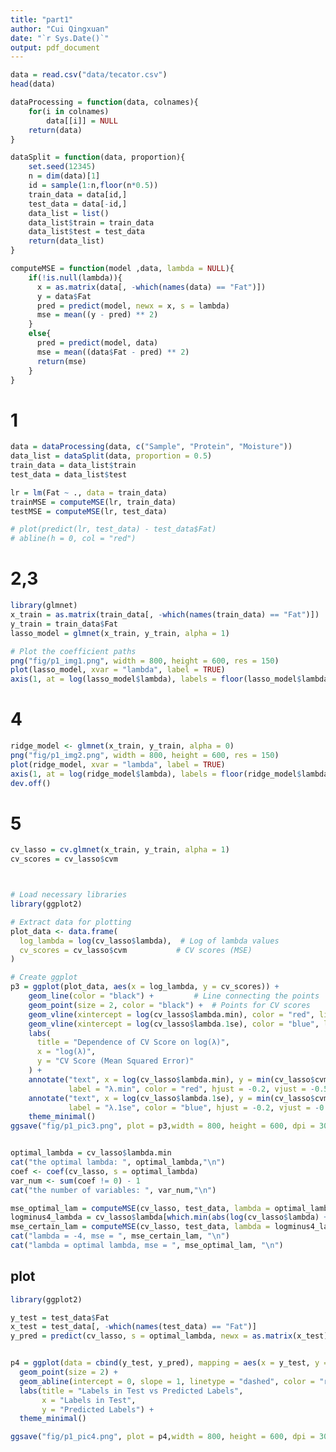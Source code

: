 ```yaml
---
title: "part1"
author: "Cui Qingxuan"
date: "`r Sys.Date()`"
output: pdf_document
---
```



```r
data = read.csv("data/tecator.csv")
head(data)
```
```r
dataProcessing = function(data, colnames){
    for(i in colnames)
        data[[i]] = NULL
    return(data)
}

dataSplit = function(data, proportion){
    set.seed(12345)
    n = dim(data)[1]
    id = sample(1:n,floor(n*0.5))
    train_data = data[id,]
    test_data = data[-id,]
    data_list = list()
    data_list$train = train_data
    data_list$test = test_data
    return(data_list)
}

computeMSE = function(model ,data, lambda = NULL){
    if(!is.null(lambda)){
      x = as.matrix(data[, -which(names(data) == "Fat")]) 
      y = data$Fat 
      pred = predict(model, newx = x, s = lambda)
      mse = mean((y - pred) ** 2)
    }
    else{
      pred = predict(model, data)
      mse = mean((data$Fat - pred) ** 2)
      return(mse)
    }
}
```
# 1
```r
data = dataProcessing(data, c("Sample", "Protein", "Moisture"))
data_list = dataSplit(data, proportion = 0.5)
train_data = data_list$train
test_data = data_list$test

lr = lm(Fat ~ ., data = train_data)
trainMSE = computeMSE(lr, train_data)
testMSE = computeMSE(lr, test_data)

# plot(predict(lr, test_data) - test_data$Fat) 
# abline(h = 0, col = "red") 

```
# 2,3
```r
library(glmnet)
x_train = as.matrix(train_data[, -which(names(train_data) == "Fat")]) 
y_train = train_data$Fat  
lasso_model = glmnet(x_train, y_train, alpha = 1)

# Plot the coefficient paths
png("fig/p1_img1.png", width = 800, height = 600, res = 150)
plot(lasso_model, xvar = "lambda", label = TRUE)
axis(1, at = log(lasso_model$lambda), labels = floor(lasso_model$lambda)) 

```

# 4
```r
ridge_model <- glmnet(x_train, y_train, alpha = 0)
png("fig/p1_img2.png", width = 800, height = 600, res = 150)
plot(ridge_model, xvar = "lambda", label = TRUE)
axis(1, at = log(ridge_model$lambda), labels = floor(ridge_model$lambda)) 
dev.off()
```


# 5 
```r

cv_lasso = cv.glmnet(x_train, y_train, alpha = 1)
cv_scores = cv_lasso$cvm



# Load necessary libraries
library(ggplot2)

# Extract data for plotting
plot_data <- data.frame(
  log_lambda = log(cv_lasso$lambda),  # Log of lambda values
  cv_scores = cv_lasso$cvm           # CV scores (MSE)
)

# Create ggplot
p3 = ggplot(plot_data, aes(x = log_lambda, y = cv_scores)) +
    geom_line(color = "black") +         # Line connecting the points
    geom_point(size = 2, color = "black") +  # Points for CV scores
    geom_vline(xintercept = log(cv_lasso$lambda.min), color = "red", linetype = "dashed", size = 1) +  # Optimal lambda line
    geom_vline(xintercept = log(cv_lasso$lambda.1se), color = "blue", linetype = "dashed", size = 1) + # 1 SE lambda line
    labs(
      title = "Dependence of CV Score on log(λ)",
      x = "log(λ)",
      y = "CV Score (Mean Squared Error)"
    ) +
    annotate("text", x = log(cv_lasso$lambda.min), y = min(cv_lasso$cvm), 
             label = "λ.min", color = "red", hjust = -0.2, vjust = -0.5) +
    annotate("text", x = log(cv_lasso$lambda.1se), y = min(cv_lasso$cvm), 
             label = "λ.1se", color = "blue", hjust = -0.2, vjust = -0.5) +
    theme_minimal()
ggsave("fig/p1_pic3.png", plot = p3,width = 800, height = 600, dpi = 300)


optimal_lambda = cv_lasso$lambda.min
cat("the optimal lambda: ", optimal_lambda,"\n")
coef <- coef(cv_lasso, s = optimal_lambda)
var_num <- sum(coef != 0) - 1
cat("the number of variables: ", var_num,"\n")

mse_optimal_lam = computeMSE(cv_lasso, test_data, lambda = optimal_lambda)
logminus4_lambda = cv_lasso$lambda[which.min(abs(log(cv_lasso$lambda) + 4))]
mse_certain_lam = computeMSE(cv_lasso, test_data, lambda = logminus4_lambda)
cat("lambda = -4, mse = ", mse_certain_lam, "\n")
cat("lambda = optimal lambda, mse = ", mse_optimal_lam, "\n")
```
## plot
```r
library(ggplot2)

y_test = test_data$Fat
x_test = test_data[, -which(names(test_data) == "Fat")]
y_pred = predict(cv_lasso, s = optimal_lambda, newx = as.matrix(x_test))


p4 = ggplot(data = cbind(y_test, y_pred), mapping = aes(x = y_test, y = y_pred)) +
  geom_point(size = 2) +
  geom_abline(intercept = 0, slope = 1, linetype = "dashed", color = "red", linewidth = 1) +
  labs(title = "Labels in Test vs Predicted Labels",
       x = "Labels in Test",
       y = "Predicted Labels") +
  theme_minimal()

ggsave("fig/p1_pic4.png", plot = p4,width = 800, height = 600, dpi = 300)
```


